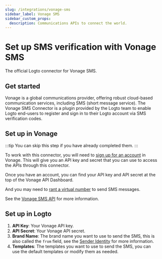 ```yaml
---
slug: /integrations/vonage-sms
sidebar_label: Vonage SMS
sidebar_custom_props:
  description: Communications APIs to connect the world.
---
```



# Set up SMS verification with Vonage SMS

The official Logto connector for Vonage SMS.

<GuideTip />

## Get started

Vonage is a global communications provider, offering robust cloud-based communication services, including SMS (short message service). The Vonage SMS Connector is a plugin provided by the Logto team to enable Logto end-users to register and sign in to their Logto account via SMS verification codes.

## Set up in Vonage

:::tip
You can skip this step if you have already completed them.
:::

To work with this connector, you will need to [sign up for an account](https://developer.vonage.com/en/account/guides/dashboard-management#create-and-configure-a-vonage-account) in Vonage. This will give you an API key and secret that you can use to access the APIs through this connector.

Once you have an account, you can find your API key and API secret at the top of the Vonage API Dashboard.

And you may need to [rant a virtual number](https://developer.vonage.com/en/numbers/guides/number-management#rent-a-virtual-number) to send SMS messages.

See the [Vonage SMS API](https://developer.vonage.com/en/messaging/sms/overview) for more information.

## Set up in Logto

1. **API Key**: Your Vonage API key.
2. **API Secret**: Your Vonage API secret.
3. **Brand Name**: The brand name you want to use to send the SMS, this is also called the `from` field, see the [Sender Identity](https://developer.vonage.com/en/messaging/sms/guides/custom-sender-id) for more information.
4. **Templates**: The templates you want to use to send the SMS, you can use the default templates or modify them as needed.
